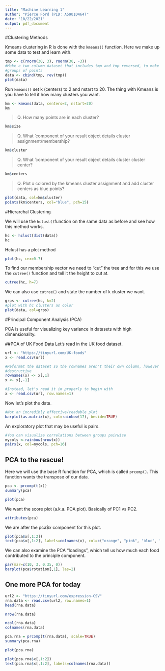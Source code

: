 ```yaml
---
title: "Machine Learning 1"
author: "Pierce Ford (PID: A59010464)"
date: "10/22/2021"
output: pdf_document
---
```


#Clustering Methods

Kmeans clustering in R is done with the `kmeans()` function.
Here we make up some data to test and learn with.

```r
tmp <- c(rnorm(30, 3), rnorm(30, -3))
#Make a two column dataset that includes tmp and tmp reversed, to make two clear
#groups of points
data <- cbind(tmp, rev(tmp))
plot(data)
```

Run `kmeans()` set k (centers) to 2 and nstart to 20. The thing with Kmeans is 
you have to tell it how many clusters you want.

```r
km <- kmeans(data, centers=2, nstart=20)
km
```

> Q. How many points are in each cluster?

```r
km$size
```

> Q. What 'component of your result object details cluster 
assignment/membership?

```r
km$cluster
```

> Q. What 'component of your result object details cluster cluster center?

```r
km$centers
```


> Q. Plot x colored by the kmeans cluster assignment and add cluster centers as 
blue points?

```r
plot(data, col=km$cluster)
points(km$centers, col="blue", pch=15)
```

#Hierarchal Clustering

We will use the `hclust()`function on the same data as before and see how this 
method works.

```r
hc <- hclust(dist(data))
hc
```

Hclust has a plot method

```r
plot(hc, cex=0.7)
```

To find our membership vector we need to "cut" the tree and for this we use the 
`cutree()` function and tell it the height to cut at.

```r
cutree(hc, h=7)
```

We can also use `cutree()` and state the number of k cluster we want.

```r
grps <- cutree(hc, k=2)
#plot with hc clusters as color
plot(data, col=grps)
```

#Principal Component Analysis (PCA)

PCA is useful for visualizing key variance in datasets with high dimensionality.

##PCA of UK Food Data
Let's read in the UK food dataset.

```r
url <- "https://tinyurl.com/UK-foods"
x <- read.csv(url)
```

```r
#Reformat the dataset so the rownames aren't their own column, however this is 
#destructive
rownames(x) <- x[,1]
x <- x[,-1]
```

```r
#Instead, let's read it in properly to begin with
x <- read.csv(url, row.names=1)
```

Now let's plot the data.

```r
#Not an incredibly effective/readable plot
barplot(as.matrix(x), col=rainbow(17), beside=TRUE)
```

An exploratory plot that may be useful is pairs.

```r
#You can visualize correlations between groups pairwise
mycols <-rainbow(nrow(x))
pairs(x, col=mycols, pch=16)
```

## PCA to the rescue!

Here we will use the base R function for PCA, which is called `prcomp()`. This
function wants the transpose of our data.

```r
pca <- prcomp(t(x))
summary(pca)
```

```r
plot(pca)
```

We want the score plot (a.k.a. PCA plot). Basically of PC1 vs PC2.

```r
attributes(pca)
```

We are after the pca$x component for this plot.

```r
plot(pca$x[,1:2])
text(pca$x[,1:2], labels=colnames(x), col=c("orange", "pink", "blue", "green"))
```

We can also examine the PCA "loadings", which tell us how much each food 
contributed to the principle component.

```r
par(mar=c(10, 3, 0.35, 0))
barplot(pca$rotation[,1], las=2)
```

## One more PCA for today

```r
url2 <- "https://tinyurl.com/expression-CSV"
rna.data <- read.csv(url2, row.names=1)
head(rna.data)
```

```r
nrow(rna.data)
```

```r
ncol(rna.data)
colnames(rna.data)
```

```r
pca.rna = prcomp(t(rna.data), scale=TRUE)
summary(pca.rna)
```

```r
plot(pca.rna)
```

```r
plot(pca.rna$x[,1:2])
text(pca.rna$x[,1:2], labels=colnames(rna.data))
```

